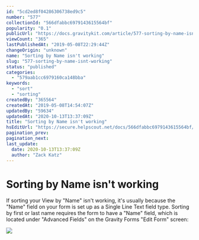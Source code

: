 ```yaml
---
id: "5cd2ed8f04286306738ed9c5"
number: "577"
collectionId: "566dfabbc6979143615564bf"
popularity: "0.1"
publicUrl: "https://docs.gravitykit.com/article/577-sorting-by-name-isnt-working"
viewCount: "365"
lastPublishedAt: "2019-05-08T22:29:44Z"
changeOrigin: "unknown"
name: "Sorting by Name isn't working"
slug: "577-sorting-by-name-isnt-working"
status: "published"
categories: 
  - "579aab1cc6979160ca148bba"
keywords: 
  - "sort"
  - "sorting"
createdBy: "365564"
createdAt: "2019-05-08T14:54:07Z"
updatedBy: "59634"
updatedAt: "2020-10-13T13:37:09Z"
title: "Sorting by Name isn't working"
hsEditUrl: "https://secure.helpscout.net/docs/566dfabbc6979143615564bf/article/5cd2ed8f04286306738ed9c5"
pagination_prev: 
pagination_next: 
last_update:
  date: 2020-10-13T13:37:09Z
  author: "Zack Katz"
---
```


# Sorting by Name isn't working

If sorting your View by "Name" isn't working, it's usually because the "Name" field on your form is set up as a Single Line Text field type. Sorting by first or last name requires the form to have a "Name" field, which is located under "Advanced Fields" on the Gravity Forms "Edit Form" screen:

![](https://s3.amazonaws.com/helpscout.net/docs/assets/54c58489e4b051242988532c/images/5cd2f4a504286306738eda3d/file-DaxOgTQ9xe.png)